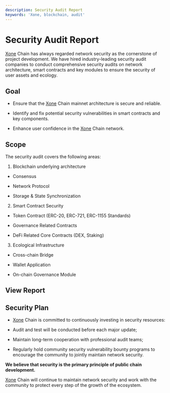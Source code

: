```yaml
---
description: Security Audit Report
keywords: 'Xone, blockchain, audit'
---
```


# Security Audit Report

[Xone](https://xone.org/) Chain has always regarded network security as the cornerstone of project development. We have hired industry-leading security audit companies to conduct comprehensive security audits on network architecture, smart contracts and key modules to ensure the security of user assets and ecology.

## Goal

- Ensure that the [Xone](https://xone.org/) Chain mainnet architecture is secure and reliable.

- Identify and fix potential security vulnerabilities in smart contracts and key components.

- Enhance user confidence in the [Xone](https://xone.org/) Chain network.

## Scope

The security audit covers the following areas:

1. Blockchain underlying architecture

  - Consensus

  - Network Protocol

  - Storage & State Synchronization

2. Smart Contract Security

  - Token Contract (ERC-20, ERC-721, ERC-1155 Standards)

  - Governance Related Contracts

  - DeFi Related Core Contracts (DEX, Staking)

3. Ecological Infrastructure

  - Cross-chain Bridge

  - Wallet Application

  - On-chain Governance Module

## View Report

<AuditReportList />

## Security Plan

- [Xone](https://xone.org/) Chain is committed to continuously investing in security resources:

- Audit and test will be conducted before each major update;

- Maintain long-term cooperation with professional audit teams;

- Regularly hold community security <Link className='text-primaryHue' isExternal showAnchorIcon href="/study/bug">vulnerability bounty programs</Link> to encourage the community to jointly maintain network security.

**We believe that security is the primary principle of public chain development.**

[Xone](https://xone.org/) Chain will continue to maintain network security and work with the community to protect every step of the growth of the ecosystem.

<ContactInfo />
